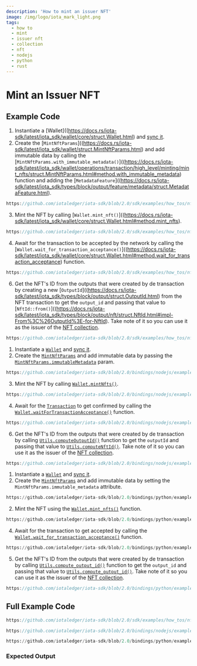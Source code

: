 ```yaml
---
description: 'How to mint an issuer NFT'
image: /img/logo/iota_mark_light.png
tags:
  - how to
  - mint
  - issuer nft
  - collection
  - nft
  - nodejs
  - python
  - rust
---
```



# Mint an Issuer NFT

## Example Code

<Tabs groupId="language" queryString>
<TabItem value="rust" label="Rust">

1. Instantiate a [Wallet]((https://docs.rs/iota-sdk/latest/iota_sdk/wallet/core/struct.Wallet.html) and [sync it](../wallet/check-balance.mdx).
2. Create the [`MintNftParams`]((https://docs.rs/iota-sdk/latest/iota_sdk/wallet/struct.MintNftParams.html)
    and add immutable data by calling the [`MintNftParams.with_immutable_metadata()`]((https://docs.rs/iota-sdk/latest/iota_sdk/wallet/operations/transaction/high_level/minting/mint_nfts/struct.MintNftParams.html#method.with_immutable_metadata)
    function and adding the [`MetadataFeature`]((https://docs.rs/iota-sdk/latest/iota_sdk/types/block/output/feature/metadata/struct.MetadataFeature.html).

<div className={'hide-code-block-extras'}>

```rust reference
https://github.com/iotaledger/iota-sdk/blob/2.0/sdk/examples/how_tos/nft_collection/00_mint_issuer_nft.rs#L50C9-L56
```

</div>

3. Mint the NFT by calling [`Wallet.mint_nft()`]((https://docs.rs/iota-sdk/latest/iota_sdk/wallet/core/struct.Wallet.html#method.mint_nfts).

<div className={'hide-code-block-extras'}>

```rust reference
https://github.com/iotaledger/iota-sdk/blob/2.0/sdk/examples/how_tos/nft_collection/00_mint_issuer_nft.rs#L57
```

</div>

4. Await for the transaction to be accepted by the network by calling the [`Wallet.wait_for_transaction_acceptance()`]((https://docs.rs/iota-sdk/latest/iota_sdk/wallet/core/struct.Wallet.html#method.wait_for_transaction_acceptance) function.

<div className={'hide-code-block-extras'}>

```rust reference
https://github.com/iotaledger/iota-sdk/blob/2.0/sdk/examples/how_tos/nft_collection/00_mint_issuer_nft.rs#L81-L83
```

</div>

6. Get the NFT's ID from the outputs that were created by de transaction by creating a new
    [`OutputId`]((https://docs.rs/iota-sdk/latest/iota_sdk/types/block/output/struct.OutputId.html)
    from the NFT transaction to get the `output_id` and passing that value to
    [`NftId::from()`]((https://docs.rs/iota-sdk/latest/iota_sdk/types/block/output/nft/struct.NftId.html#impl-From%3C%26OutputId%3E-for-NftId).
    Take note of it so you can use it as the issuer of the [NFT collection](mint-collection.mdx).

<div className={'hide-code-block-extras'}>

```rust reference
https://github.com/iotaledger/iota-sdk/blob/2.0/sdk/examples/how_tos/nft_collection/00_mint_issuer_nft.rs#L61-L70
```

</div>
</TabItem>
<TabItem value="typescript-node" label="Typescript (Node.js)">

1. Instantiate a [`Wallet`](../../references/nodejs/classes/Wallet.md) and [sync it](../wallet/check-balance.mdx).
2. Create the [`MintNftParams`](../../references/nodejs/interfaces/MintNftParams.md/)
    and add immutable data by passing the [`MintNftParams.immutableMetadata`](../../references/nodejs/interfaces/MintNftParams.md/#immutablemetadata) param.

<div className={'hide-code-block-extras'}>

```typescript reference
https://github.com/iotaledger/iota-sdk/blob/2.0/bindings/nodejs/examples/how_tos/nft_collection/00_mint_issuer_nft.ts#L50-L54
```

</div>

3. Mint the NFT by calling [`Wallet.mintNfts()`](../../references/nodejs/classes/Wallet.md#mintnfts).

<div className={'hide-code-block-extras'}>

```typescript reference
https://github.com/iotaledger/iota-sdk/blob/2.0/bindings/nodejs/examples/how_tos/nfts/mint_nft.ts#L58-L62
```

</div>

4. Await for the [`Transaction`](../../references/nodejs/classes/Transaction.md) to get confirmed by calling the
[`Wallet.waitForTransactionAcceptance()`](../../references/nodejs/classes/Wallet.md#waitfortransactionacceptance)
function.

<div className={'hide-code-block-extras'}>

```typescript reference
https://github.com/iotaledger/iota-sdk/blob/2.0/bindings/nodejs/examples/how_tos/nft_collection/00_mint_issuer_nft.ts#L57-L60
```

</div>

6. Get the NFT's ID from the outputs that were created by de transaction by calling
    [`Utils.computeOutputId()`](../../references/nodejs/classes/Utils.md#computeoutputid) function
    to get the `outputId` and passing that value to
    [`Utils.computeNftId()`](../../references/nodejs/classes/Utils.md#computenftid).
    Take note of it so you can use it as the issuer of the [NFT collection](mint-collection.mdx).

<div className={'hide-code-block-extras'}>

```typescript reference
https://github.com/iotaledger/iota-sdk/blob/2.0/bindings/nodejs/examples/how_tos/nft_collection/00_mint_issuer_nft.ts#L62-L81
```

</div>

</TabItem>
<TabItem value="python" label="Python">

1. Instantiate a [`Wallet`](../../references/python/iota_sdk/wallet/wallet.md) and [sync it](../wallet/check-balance.mdx).
2. Create the [`MintNftParams`](../../references/python/iota_sdk/types/send_params.md/#mintnftparams-objects)
    and add immutable data by setting the `MintNftParams.immutable_metadata` attribute.

<div className={'hide-code-block-extras'}>

```python reference
https://github.com/iotaledger/iota-sdk/blob/2.0/bindings/python/examples/how_tos/nft_collection/00_mint_issuer_nft.py#L22-L25
```

</div>

2. Mint the NFT using the [`Wallet.mint_nfts()`](../../references/python/iota_sdk/wallet/wallet.md#mint_nfts) function.

<div className={'hide-code-block-extras'}>

```python reference
https://github.com/iotaledger/iota-sdk/blob/2.0/bindings/python/examples/how_tos/nft_collection/00_mint_issuer_nft.py#L28
```

</div>


4. Await for the transaction to get accepted by calling the [`Wallet.wait_for_transaction_acceptance()`](../../references/python/iota_sdk/wallet/wallet.md#wait_for_transaction_acceptance)
function.

<div className={'hide-code-block-extras'}>

```python reference
https://github.com/iotaledger/iota-sdk/blob/2.0/bindings/python/examples/how_tos/nft_collection/00_mint_issuer_nft.py#L30-L31
```

</div>

5. Get the NFT's ID from the outputs that were created by de transaction by calling
[`Utils.compute_output_id()`](../../references/python/iota_sdk/utils.md#compute_output_id) function
to get the `output_id` and passing that value to
[`Utils.compute_output_id()`](../../references/python/iota_sdk/utils.md#compute_nft_id).
Take note of it so you can use it as the issuer of the [NFT collection](mint-collection.mdx).

<div className={'hide-code-block-extras'}>

```typescript reference
https://github.com/iotaledger/iota-sdk/blob/2.0/bindings/python/examples/how_tos/nft_collection/00_mint_issuer_nft.py#L38-L43
```

</div>
</TabItem>
</Tabs>

## Full Example Code

<Tabs groupId="language" queryString>
<TabItem value="rust" label="Rust">

```rust reference
https://github.com/iotaledger/iota-sdk/blob/2.0/sdk/examples/how_tos/nft_collection/00_mint_issuer_nft.rs
```

</TabItem>
<TabItem value="typescript-node" label="Typescript (Node.js)">

```typescript reference
https://github.com/iotaledger/iota-sdk/blob/2.0/bindings/nodejs/examples/how_tos/nft_collection/00_mint_issuer_nft.ts
```

</TabItem>
<TabItem value="python" label="Python">

```python reference
https://github.com/iotaledger/iota-sdk/blob/2.0/bindings/python/examples/how_tos/nft_collection/00_mint_issuer_nft.py
```

</TabItem>
</Tabs>

### Expected Output
